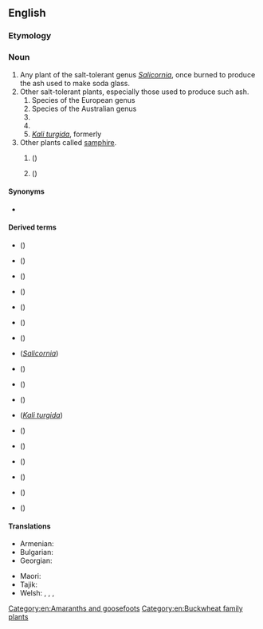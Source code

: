 ==English==
{{wikipedia}}

===Etymology===
{{compound|glass|wort|lang=en}}

===Noun===
{{en-noun|~}}

# Any plant of the salt-tolerant genus ''[[Salicornia]]'', once burned to produce the ash used to make soda glass.
# Other salt-tolerant plants, especially those used to produce such ash.
## Species of the European genus {{taxlink|Sarcocornia|genus|noshow=1}}
## Species of the Australian genus {{taxlink|Tecticornia|genus|noshow=1}}
## {{taxlink|Arthrocnemum subterminale|species|noshow=1}}
## {{taxlink|Eriogonum salicornioides|species|noshow=1}}
## ''[[Kali turgida]]'', formerly {{taxlink|Salsola kali|species|noshow=1}}
# Other plants called [[samphire]].
## {{l|en|rock samphire}} (''{{l|mul|Crithmum maritimum}}'')
## {{vern|golden samphire}} ({{taxlink|Inula crithmoides|species|noshow=1}})

====Synonyms====
* {{sense|Salicornia}} {{vern|marsh samphire}}

====Derived terms====
* {{vern|American glasswort}} ({{taxlink|Salicornia virginica|species|noshow=1}})
* {{vern|bead glasswort}} ({{taxlink|Tecticornia flabelliformis|species|noshow=1}})
* {{vern|beaded glasswort}} ({{taxlink|Sarcocornia quinqueflora|species|noshow=1}})
* {{vern|blackseed glasswort}} ({{taxlink|Tecticornia pergranulata|species|noshow=1}})
* {{vern|common glasswort}} ({{taxlink|Salicornia europaea|species|noshow=1}})
* {{vern|dwarf glasswort}} ({{taxlink|Salicornia bigelovii|species|noshow=1}})
* {{vern|glasswort buckwheat}} ({{taxlink|Eriogonum salicornioides|species|noshow=1}})
* {{vern|jointed glasswort}} (''[[Salicornia]]'')
* {{vern|Pacific glasswort}} ({{taxlink|Sarcocornia pacifica|species|noshow=1}})
* {{vern|Parish's glasswort}} ({{taxlink|Arthrocnemum subterminale|species|noshow=1}})
* {{vern|perennial glasswort}} ({{taxlink|Sarcocornia perennis|species|noshow=1}})
* {{vern|prickly glasswort}} (''[[Kali turgida]]'')
* {{vern|purple glasswort}} ({{taxlink|Salicornia ramosissima|species|noshow=1}})
* {{vern|shrubby glasswort}} ({{taxlink|Tecticornia arbuscula|species|noshow=1}})
* {{vern|slender glasswort}} ({{taxlink|Salicornia maritima|species|noshow=1}})
* {{vern|thick-head glasswort}} ({{taxlink|Sarcocornia blackiana|species|noshow=1}})
* {{vern|Virginia glasswort}} ({{taxlink|Salicornia virginica|species|noshow=1}})
* {{vern|woody glasswort}} ({{taxlink|Salicornia virginica|species|noshow=1}})

====Translations====
{{trans-top|a plant}}
* Armenian: {{t+|hy|բալախ}}
* Bulgarian: {{t|bg|солянка|f|sc=Cyrl}}
* Georgian: {{t|ka|ჩოღანო}}
{{trans-mid}}
* Maori: {{t|mi|ureure}}
* Tajik: {{t|tg|калимаи шиша}}
* Welsh: {{t|cy|llyrlys|m}}, {{t|cy|gwydrlys|m}}, {{t|cy|cali|m}}, {{t|cy|corn carw'r môr|m}}
{{trans-bottom}}

[[Category:en:Amaranths and goosefoots]]
[[Category:en:Buckwheat family plants]]